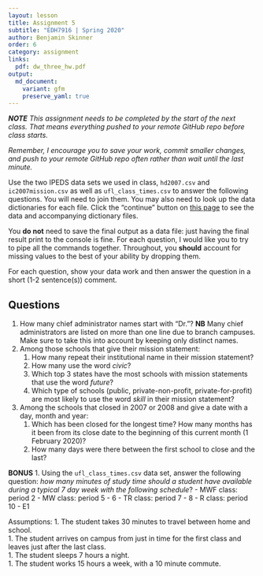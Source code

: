 ```yaml
---
layout: lesson
title: Assignment 5
subtitle: "EDH7916 | Spring 2020"
author: Benjamin Skinner
order: 6
category: assignment
links:
  pdf: dw_three_hw.pdf
output:
  md_document:
    variant: gfm
    preserve_yaml: true
---
```


_**NOTE** This assignment needs to be completed by the start of the
next class. That means everything pushed to your remote GitHub repo
before class starts._

_Remember, I encourage you to save your work, commit smaller changes,
and push to your remote GitHub repo often rather than wait until the
last minute._

Use the two IPEDS data sets we used in class, `hd2007.csv` and
`ic2007mission.csv` as well as `ufl_class_times.csv` to answer the
following questions. You will need to join them. You may also need to
look up the data dictionaries for each file. Click the "continue"
button on [this
page](https://nces.ed.gov/ipeds/datacenter/DataFiles.aspx) to see the
data and accompanying dictionary files.

You **do not** need to save the final output as a data file: just
having the final result print to the console is fine. For each
question, I would like you to try to pipe all the commands
together. Throughout, you **should** account for missing values to the
best of your ability by dropping them.

For each question, show your data work and then answer the question in
a short (1-2 sentence(s)) comment. 

## Questions

1. How many chief administrator names start with "Dr."? **NB** Many
   chief administrators are listed on more than one line due to branch
   campuses. Make sure to take this into account by keeping only
   distinct names.
1. Among those schools that give their mission statement:
   1. How many repeat their institutional name in their mission
   statement?  
   1. How many use the word _civic_?
   1. Which top 3 states have the most schools with mission statements
      that use the word _future_?  
   1. Which type of schools (public, private-non-profit,
      private-for-profit) are most likely to use the word _skill_ in
      their mission statement?
1. Among the schools that closed in 2007 or 2008 and give a date with
   a day, month and year:
   1. Which has been closed for the longest time? How many months has
      it been from its close date to the beginning of this current
      month (1 February 2020)?  
   1. How many days were there between the first school to close and
      the last?
	  
**BONUS**
1. Using the `ufl_class_times.csv` data set, answer the following
   question: _how many minutes of study time should a student have
   available during a typical 7 day week with the following schedule_?
   - MWF class: period 2
   - MW class: period 5 - 6
   - TR class: period 7 - 8
   - R class: period 10 - E1
   
   Assumptions: 
   1. The student takes 30 minutes to travel between home and school.  
   1. The student arrives on campus from just in time for the first
      class and leaves just after the last class.  
   1. The student sleeps 7 hours a night.  
   1. The student works 15 hours a week, with a 10 minute commute.  
  






